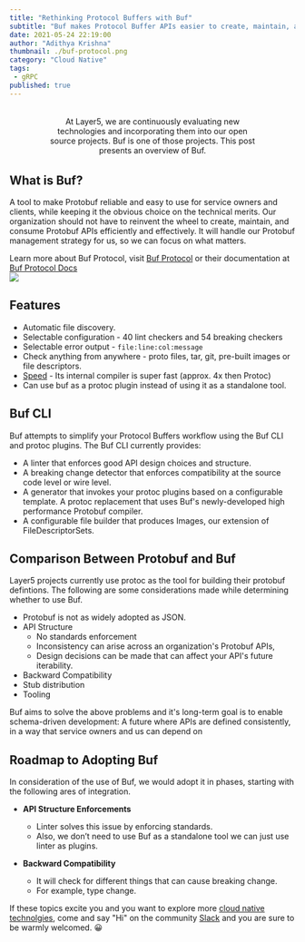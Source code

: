 ---
title: "Rethinking Protocol Buffers with Buf"
subtitle: "Buf makes Protocol Buffer APIs easier to create, maintain, and consume"
date: 2021-05-24 22:19:00
author: "Adithya Krishna"
thumbnail: ./buf-protocol.png
category: "Cloud Native"
tags: 
 - gRPC
published: true
---


<BlogWrapper>
<BufProtocol>


<div class="intro" style="text-align:center;margin: 2rem 4rem;"><p>At Layer5, we are continuously evaluating new technologies and incorporating them into our open source projects. Buf is one of those projects. This post presents an overview of Buf.</p></div>


## What is Buf?

<p>A tool to make Protobuf reliable and easy to use for service owners and clients, while keeping it the obvious choice on the technical merits.
Our organization should not have to reinvent the wheel to create, maintain, and consume Protobuf APIs efficiently and effectively. It will handle our Protobuf management strategy for us, so we can focus on what matters.</p>

<div class="fact">Learn more about Buf Protocol, visit <a href="https://buf.build" rel="nofollow">Buf Protocol</a> or their documentation at <a href="https://docs.buf.build/" rel="nofollow">Buf Protocol Docs</a></div>

<img class="problem-image" src={Problems} />

## Features 

- Automatic file discovery. 
- Selectable configuration - 40 lint checkers and 54 breaking checkers
- Selectable error output - `file:line:col:message`
- Check anything from anywhere - proto files, tar, git, pre-built images or file descriptors.
- [Speed](https://docs.buf.build/tour-8/) - Its internal compiler is super fast (approx. 4x then Protoc)
- Can use buf as a protoc plugin instead of using it as a standalone tool.

## Buf CLI

Buf attempts to simplify your Protocol Buffers workflow using the Buf CLI and protoc plugins. The Buf CLI currently provides:

- A linter that enforces good API design choices and structure.
- A breaking change detector that enforces compatibility at the source code level or wire level.
- A generator that invokes your protoc plugins based on a configurable template. A protoc replacement that uses Buf's newly-developed high performance Protobuf compiler.
- A configurable file builder that produces Images, our extension of FileDescriptorSets.

## Comparison Between Protobuf and Buf
Layer5 projects currently use protoc as the tool for building their protobuf defintions. The following are some considerations made while determining whether to use Buf.

- Protobuf is not as widely adopted as JSON.
- API Structure 
  - No standards enforcement
  - Inconsistency can arise across an organization's Protobuf APIs,   
  - Design decisions can be made that can affect your API's future iterability.
- Backward Compatibility
- Stub distribution
- Tooling

<p>Buf aims to solve the above problems and it's long-term goal is to enable schema-driven development: A future where APIs are defined consistently, in a way that service owners and us can depend on</p>

## Roadmap to Adopting Buf
In consideration of the use of Buf, we would adopt it in phases, starting with the following ares of integration.

- **API Structure  Enforcements**
  - Linter solves this issue by enforcing standards. 
  - Also, we don’t need to use Buf as a standalone tool we can just use linter as plugins.


- **Backward Compatibility**
  - It will check for different things that can cause breaking change.
  - For example, type change.

<div class="intro"><p>If these topics excite you and you want to explore more <a href="/resources">cloud native technolgies</a>, come and say "Hi" on the community <a href="http://slack.layer5.io">Slack</a> and you are sure to be warmly welcomed. <span>😀</span></p></div>

</BufProtocol>
</BlogWrapper>